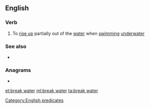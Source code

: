 {{also|breakwater}}
==English==

===Verb===
{{en-verb|breaks water|breaking water|broke water|broken water}}

# To [[rise up]] partially out of the [[water]] when [[swimming]] [[underwater]]

===See also===
* {{l|en|breakwater}}

===Anagrams===
* {{l|en|water break}}

[[Category:English predicates]]

[[et:break water]]
[[ml:break water]]
[[ta:break water]]